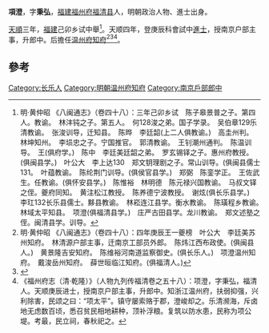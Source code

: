 '''項澄'''，字'''秉弘'''，[[福建|福建]][[福州府|福州府]][[福清县|福清县]]人，明朝政治人物、進士出身。

[[天顺_(明朝)|天順]]三年，[[福建|福建]]己卯乡试中舉<ref>明·黄仲昭 《八闽通志》（卷四十八）：三年己卯乡试　陈子皋景普之子。第四人。教谕。　林沣钝之子。第五人。　何128浚之弟。国子学录。　吴伯章129乐清教谕。　张浚训导，迁知县。　陈晔　李廷韶(上二人俱教谕。)　高圭州判。　林坤知州。　李埙忠之子。宁国推官。　郭清教谕。　王钊潮州通判。　陈温训导。　王(俱府学。)　陈中　李廷美廷韶之弟。　罗玄锡铎之子。惠州府教授。(俱闽县学。)　叶公大　李上达130　郑文钥理剧之子。常山训导。(俱闽县儒士131。　叶蕴教谕。　陈纶荆门训导。(俱侯官县学。)　郑弼　陈銮学正。　王佐武生。任教谕。(俱怀安县学。)　陈惟裕　林明德　陈元禄兴国教谕。　马叔文铎之侄。夔府同知。　黄注松江教授。　陈养德宁波教授。　谢炫(俱长乐县学。)　李玒132长乐县儒士。黟县教谕。　林崧连江县学。衡水教谕。　陈璜程乡教谕。　林域太平知县。　项澄(俱福清县学。)　庄严古田县学。龙川教谕。　郑文述塾之侄。闽清县学。训导。</ref>。天顺四年，登庚辰科會試中[[進士|進士]]，授南京户部主事，升郎中。后擔任[[温州府|温州府]][[知府|知府]]<ref>明·黄仲昭 《八闽通志》（卷四十八）：四年庚辰王一夔榜　叶公大　李廷美苏州知府。　林清源户部主事，迁南京工部员外郎。　陈炜江西布政使。(俱闽县人。)　黄景隆吉安知府。　陈维裕河南道监察御史。(俱长乐人。)　项澄温州知府。　戴浚岳州知府。　薛世晅临江知府。(俱福清人。)</ref><ref>{{cite web|title=《福州府志（清·乾隆）》选举四|url=http://www.fzdqw.com/ShowText.asp?ToBook=1411&index=96&|publisher=福州地情网|accessdate=2014-05-04|deadurl=yes|archiveurl=https://web.archive.org/web/20140504191714/http://www.fzdqw.com/ShowText.asp?ToBook=1411&index=96&|archivedate=2014-05-04}}</ref><ref>《福州府志（清·乾隆）》（人物九列传福清卷之五十八）：项澄，字秉弘，福清人。天顺庚辰进士，授南京户部主事，升郎中。知浙江温州府，扶弱抑强，兴利除害，民颂之曰：“项太平”。镇守屡索赂于郡，澄峻却之。乐清濒海，斥卤地无虑数百顷，悉召贫民相地耕种，顶补浮粮。复筑以防水患，民称为项公堤。考最，民立祠，春秋祀之。</ref>。

==參考==
{{reflist}}

{{天順四年庚辰科殿試金榜}}

{{Authority control}}
{{DEFAULTSORT:}}
[[Category:长乐人|Category:长乐人]]
[[Category:明朝温州府知府|Category:明朝温州府知府]]
[[Category:南京戶部郎中|Category:南京戶部郎中]]